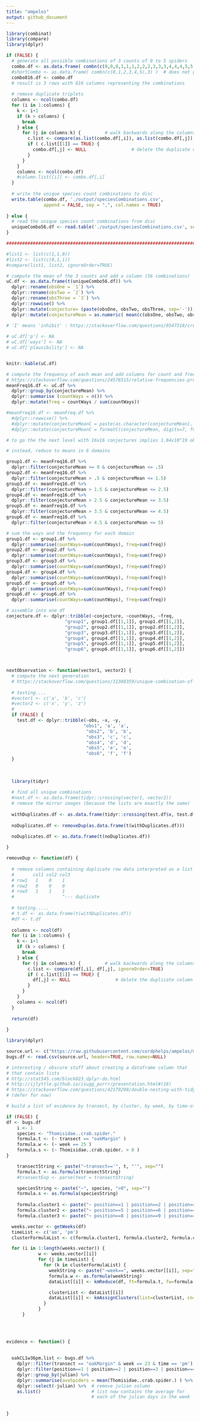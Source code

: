```yaml
---
title: "ampelos"
output: github_document
---
```




```r

library(combinat)
library(compare)
library(dplyr)

if (FALSE) {
  # generate all possible combinations of 3 counts of 0 to 5 spiders
  combo.df <- as.data.frame( combn(c(0,0,0,1,1,1,2,2,2,3,3,3,4,4,4,5,5,5), 3) )
  #shortCombo <- as.data.frame( combn(c(0,1,2,3,4,5),3) )  # does not generate "0,0,0"
  combo816.df <- combo.df 
  # result is 3 rows with 816 columns representing the combinations
  
  # remove duplicate triplets
  columns <- ncol(combo.df)
  for (i in 1:columns) {
    k <- i+1
    if (k > columns) {
      break
    } else {
      for (j in columns:k) {         # walk backwards along the columns
        c.list <- compare(as.list(combo.df[,i]), as.list(combo.df[,j]), ignoreOrder=TRUE)
        if ( c.list[[1]] == TRUE) {
          combo.df[,j] <- NULL                 # delete the duplicate column
        }
      }
    }
    columns <- ncol(combo.df)
    #column.list[[i]] <- combo.df[,i]
  }
  
  # write the unique species count combinations to disc
  write.table(combo.df, './output/speciesCombinations.csv', 
              append = FALSE, sep = ",", col.names = TRUE)
  
} else {  
  # read the unique species count combinations from disc
  uniqueCombo56.df <- read.table('./output/speciesCombinations.csv', sep = ",")
}

############################################################################

#list1 <- list(c(1,1,0))
#list2 <- list(c(0,1,1))
#compare(list1, list2, ignoreOrder=TRUE)

```


```r

# compute the mean of the 3 counts and add a column (56 combinations)
uC.df <- as.data.frame(t(uniqueCombo56.df)) %>% 
  dplyr::rename(obsOne = `1`) %>%
  dplyr::rename(obsTwo = `2`) %>%
  dplyr::rename(obsThree = `3`) %>% 
  dplyr::rowwise() %>% 
  dplyr::mutate(conjecture= (paste(obsOne, obsTwo, obsThree, sep='-'))) %>% 
  dplyr::mutate(conjectureMean = as.numeric( mean(c(obsOne, obsTwo, obsThree))) ) 
  
# 'I' means 'inhibit' : https://stackoverflow.com/questions/9547518/create-a-data-frame-where-a-column-is-a-list

# uC.df['p'] <- NA
# uC.df['ways'] <- NA
# uC.df['plausibility'] <- NA


knitr::kable(uC.df)

```

```r

# compute the frequency of each mean and add columns for count and frequency
# https://stackoverflow.com/questions/24576515/relative-frequencies-proportions-with-dplyr
meanFreq16.df <- uC.df %>%
  dplyr::group_by(conjectureMean) %>%
  dplyr::summarise (countWays = n()) %>%
  dplyr::mutate(freq = countWays / sum(countWays)) 

#meanFreq16.df <- meanFreq.df %>%
  #dplyr::rowwise() %>%
  #dplyr::mutate(conjectureMeanC = paste(as.character(conjectureMean), "C", sep=""))
  #dplyr::mutate(conjectureMeanC = formatC(conjectureMean, digits=7, format = "f"))

# to go the the next level with 16x16 conjectures implies 1.84x10^19 observations... (don't do that)

# instead, reduce to means in 6 domains

group1.df <- meanFreq16.df %>%
  dplyr::filter(conjectureMean >= 0 & conjectureMean <= .5)
group2.df <- meanFreq16.df %>%
  dplyr::filter(conjectureMean > .5 & conjectureMean <= 1.5)
group3.df <- meanFreq16.df %>%
  dplyr::filter(conjectureMean > 1.5 & conjectureMean <= 2.5)
group4.df <- meanFreq16.df %>%
  dplyr::filter(conjectureMean > 2.5 & conjectureMean <= 3.5)
group5.df <- meanFreq16.df %>%
  dplyr::filter(conjectureMean > 3.5 & conjectureMean <= 4.5)
group6.df <- meanFreq16.df %>%
  dplyr::filter(conjectureMean > 4.5 & conjectureMean <= 5)

# sum the ways and the frequency for each domain
group1.df <- group1.df %>%
  dplyr::summarise(countWays=sum(countWays), freq=sum(freq))
group2.df <- group2.df %>%
  dplyr::summarise(countWays=sum(countWays), freq=sum(freq))
group3.df <- group3.df %>%
  dplyr::summarise(countWays=sum(countWays), freq=sum(freq))
group4.df <- group4.df %>%
  dplyr::summarise(countWays=sum(countWays), freq=sum(freq))
group5.df <- group5.df %>%
  dplyr::summarise(countWays=sum(countWays), freq=sum(freq))
group6.df <- group6.df %>%
  dplyr::summarise(countWays=sum(countWays), freq=sum(freq))

# assemble into one df
conjecture.df <- dplyr::tribble(~conjecture, ~countWays, ~freq,  
                      "group1", group1.df[[1,1]], group1.df[[1,2]],
                      "group2", group2.df[[1,1]], group2.df[[1,2]],
                      "group3", group3.df[[1,1]], group3.df[[1,2]],
                      "group4", group4.df[[1,1]], group4.df[[1,2]],
                      "group5", group5.df[[1,1]], group5.df[[1,2]],
                      "group6", group6.df[[1,1]], group6.df[[1,2]])




```


```r

nextObservation <- function(vector1, vector2) {
  # compute the next generation
  # https://stackoverflow.com/questions/11388359/unique-combination-of-all-elements-from-two-or-more-vectors
  
  # testing....
  #vector1 <- c('a', 'b', 'c')
  #vector2 <- c('x', 'y', 'z')
  #
  if (FALSE) {
    test.df <- dplyr::tribble(~obs, ~x, ~y,  
                             "obs1", 'a', 'a',
                              "obs2", 'b', 'b',
                              "obs3", 'c', 'c',
                              "obs4", 'd', 'd',
                              "obs5", 'e', 'e',
                              "obs6", 'f', 'f')
  }
  
  
  
  library(tidyr)
  
  # find all unique combinations
  #next.df <- as.data.frame(tidyr::crossing(vector1, vector2))
  # remove the mirror images (because the lists are exactly the same)
  
  withDuplicates.df <- as.data.frame(tidyr::crossing(test.df$x, test.df$y))
  
  noDuplicates.df <- removeDup(as.data.frame(t(withDuplicates.df)))
  
  noDuplicates.df <- as.data.frame(t(noDuplicates.df))

}

```


```r

removeDup <- function(df) {
  
  # remove columns containing duplicate row data interpreted as a list
  #       col1 col2 col3
  # row1   1    0    1
  # row2   0    0    0
  # row3   1    1    1
  #                  ^--- duplicate
  
  # testing.....
  # t.df <- as.data.frame(t(withDuplicates.df))
  #df <- t.df
  
  columns <- ncol(df)
  for (i in 1:columns) {
    k <- i+1
    if (k > columns) {
      break
    } else {
      for (j in columns:k) {         # walk backwards along the columns
        c.list <- compare(df[,i], df[,j], ignoreOrder=TRUE)
        if ( c.list[[1]] == TRUE) {
          df[,j] <- NULL                 # delete the duplicate column
        }
      }
    }
    columns <- ncol(df)
  }
  
  return(df)
  
}


```


```r

library(dplyr)

source.url <- c("https://raw.githubusercontent.com/cordphelps/ampelos/master/data/bugs.csv")
bugs.df <- read.csv(source.url, header=TRUE, row.names=NULL)

# interesting / obscure stuff about creating a dataframe column that
# that contain lists
# http://stat545.com/block023_dplyr-do.html
# http://ijlyttle.github.io/isugg_purrr/presentation.html#(18)
# https://stackoverflow.com/questions/42179298/double-nesting-with-tidyverse-and-purrr
# (defer for now)

# build a list of evidence by transect, by cluster, by week, by time-of-day (ref: buildClustersByWeek() )

if (FALSE) {
df <- bugs.df
	i <- 1
	species <- "Thomisidae..crab.spider."
	formula.t <- (~ transect == "oakMargin" )
	formula.w <- (~ week == 25 )
	formula.s <- (~ Thomisidae..crab.spider. > 0 )
}

	transectString <- paste("~transect=='", t, "'", sep="")
	formula.t <- as.formula(transectString)
	#transectExp <- parse(text = transectString)

	speciesString <- paste("~", species, ">0", sep="")
	formula.s <- as.formula(speciesString)
	
	formula.cluster1 <- paste("~ position==1 | position==2 | position==3 | position==4", sep="")
	formula.cluster2 <- paste("~ position==5 | position==6 | position==7", sep="")
	formula.cluster3 <- paste("~ position==8 | position==9 | position==10", sep="")

  weeks.vector <- getWeeks(df)
  timeList <- c('am', 'pm')
  clusterFormulaList <- c(formula.cluster1, formula.cluster2, formula.cluster3)

  for (i in 1:length(weeks.vector)) {
			w <- weeks.vector[[i]]
			for (j in timeList) {
			  for (k in clusterFormulaList) {
			    weekString <- paste("~week==", weeks.vector[[i]], sep="") # dynamically create an expression to filter by week
			    formula.w <- as.formula(weekString)
			    dataList[[i]] <- kmReduce(df, ft=formula.t, fw=formula.w, fs=formula.s, intWeek=w)

			    clusterList <- dataList[[i]]
			    dataList[[i]] <- kmAssignClusters(list=clusterList, cn=cn)
			  }
			}
	  }
                   

  


```


```r

evidence <- function() {
  
  
  oakCL1w36pm.list <- bugs.df %>%
    dplyr::filter(transect == "oakMargin" & week == 23 & time == 'pm') %>%
    dplyr::filter(position==1 | position==2 | position==3 | position==4) %>%
    dplyr::group_by(julian) %>%
    dplyr::summarise(aveSpiders = mean(Thomisidae..crab.spider.) ) %>%
    dplyr::select(-julian) %>%  # remove julian column
    as.list()                   # list now contains the average for
                                # each of the julian days in the week
  
  
}

```

